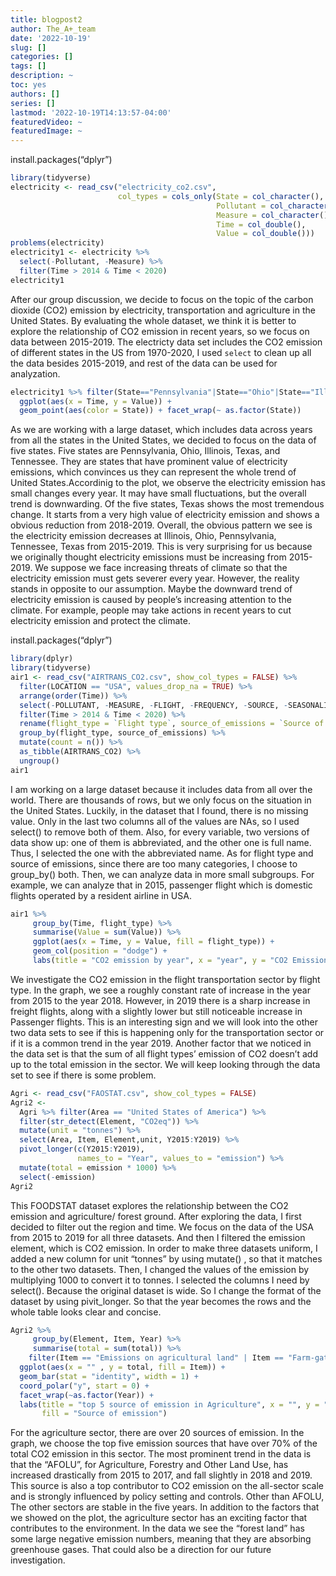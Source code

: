 ```yaml
---
title: blogpost2
author: The_A+_team
date: '2022-10-19'
slug: []
categories: []
tags: []
description: ~
toc: yes
authors: []
series: []
lastmod: '2022-10-19T14:13:57-04:00'
featuredVideo: ~
featuredImage: ~
---
```


install.packages("dplyr")

```r
library(tidyverse)
electricity <- read_csv("electricity_co2.csv", 
                        col_types = cols_only(State = col_character(),
                                              Pollutant = col_character(),
                                              Measure = col_character(),
                                              Time = col_double(),
                                              Value = col_double()))
problems(electricity)
electricity1 <- electricity %>% 
  select(-Pollutant, -Measure) %>% 
  filter(Time > 2014 & Time < 2020)
electricity1
```

After our group discussion, we decide to focus on the topic of  the carbon dioxide (CO2) emission by electricity, transportation and agriculture in the United States. By evaluating the whole dataset, we think it is better to explore the relationship of CO2 emission in recent years, so we focus on data between 2015-2019. The electricty data set includes the CO2 emission of different states in the US from 1970-2020, I used `select` to clean up all the data besides 2015-2019, and rest of the data can be used for analyzation. 


```r
electricity1 %>% filter(State=="Pennsylvania"|State=="Ohio"|State=="Illinois"|State=="Texas"|State=="Tennessee") %>%
  ggplot(aes(x = Time, y = Value)) +
  geom_point(aes(color = State)) + facet_wrap(~ as.factor(State))
```

As we are working with a large dataset, which includes data across years from all the states in the United States, we decided to focus on the data of five states. Five states are Pennsylvania, Ohio, Illinois, Texas, and Tennessee. They are states that have prominent value of electricity emissions, which convinces us they can represent the whole trend of United States.Accordinig to the plot, we observe the electricity emission has small changes every year. It may have small fluctuations, but the overall trend is downwarding. Of the five states, Texas shows the most tremendous change. It starts from a very high value of electricity emission and shows a obvious reduction from 2018-2019. Overall, the obvious pattern we see is the electricity emission decreases at Illinois, Ohio, Pennsylvania, Tennessee, Texas from 2015-2019. This is very surprising for us because we originally thought electricity emissions must be increasing from 2015-2019. We suppose we face increasing threats of climate so that the electricity emission must gets severer every year. However, the reality stands in opposite to our assumption. Maybe the downward trend of electricity emission is caused by people's increasing attention to the climate. For example, people may take actions in recent years to cut electricity emission and protect the climate.

install.packages("dplyr")
```r
library(dplyr)
library(tidyverse)
air1 <- read_csv("AIRTRANS_CO2.csv", show_col_types = FALSE) %>% 
  filter(LOCATION == "USA", values_drop_na = TRUE) %>% 
  arrange(order(Time)) %>% 
  select(-POLLUTANT, -MEASURE, -FLIGHT, -FREQUENCY, -SOURCE, -SEASONALITY, -TIME, -`Flag Codes`, -Flags) %>% 
  filter(Time > 2014 & Time < 2020) %>% 
  rename(flight_type = `Flight type`, source_of_emissions = `Source of emissions`) %>% 
  group_by(flight_type, source_of_emissions) %>% 
  mutate(count = n()) %>% 
  as_tibble(AIRTRANS_CO2) %>% 
  ungroup() 
air1

```

I am working on a large dataset because it includes data from all over the world. There are thousands of rows, but we only focus on the situation in the United States. Luckily, in the dataset that I found, there is no missing value. Only in the last two columns all of the values are NAs, so I used select() to remove both of them. Also, for every variable, two versions of data show up: one of them is abbreviated, and the other one is full name. Thus, I selected the one with the abbreviated name. As for flight type and source of emissions, since there are too many categories, I choose to group_by() both. Then, we can analyze data in more small subgroups. For example, we can analyze that in 2015, passenger flight which is domestic flights operated by a resident airline in USA. 

```r
air1 %>%
     group_by(Time, flight_type) %>%
     summarise(Value = sum(Value)) %>%
     ggplot(aes(x = Time, y = Value, fill = flight_type)) +
     geom_col(position = "dodge") +
     labs(title = "CO2 emission by year", x = "year", y = "CO2 Emission (tonnes)", fill = "Flight type")
```

We investigate the CO2 emission in the flight transportation sector by flight type. In the graph, we see a roughly constant rate of increase in the year from 2015 to the year 2018. However, in 2019 there is a sharp increase in freight flights, along with a slightly lower but still noticeable increase in Passenger flights. This is an interesting sign and we will look into the other two data sets to see if this is happening only for the transportation sector or if it is a common trend in the year 2019. Another factor that we noticed in the data set is that the sum of all flight types' emission of CO2 doesn't add up to the total emission in the sector. We will keep looking through the data set to see if there is some problem.


```r
Agri <- read_csv("FAOSTAT.csv", show_col_types = FALSE) 
Agri2 <- 
  Agri %>% filter(Area == "United States of America") %>%
  filter(str_detect(Element, "CO2eq")) %>%
  mutate(unit = "tonnes") %>%
  select(Area, Item, Element,unit, Y2015:Y2019) %>%
  pivot_longer(c(Y2015:Y2019),
               names_to = "Year", values_to = "emission") %>%
  mutate(total = emission * 1000) %>%
  select(-emission)
Agri2
```

This FOODSTAT dataset explores the relationship between the CO2 emission and agriculture/ forest ground.
After exploring the data, I first decided to filter out the region and time. We focus on the data of the USA
from 2015 to 2019 for all three datasets. And then I filtered the emission element, which is CO2 emission.
In order to make three datasets uniform, I added a new column for unit "tonnes" by using mutate() , so that 
it matches to the other two datasets. Then, I changed the values of the emission by multiplying 1000 to convert it 
to tonnes. I selected the columns I need by select(). Because the original dataset is wide. So I change the format 
of the dataset by using pivit_longer. So that the year becomes the rows and the whole table looks clear and concise.


```r

Agri2 %>%
     group_by(Element, Item, Year) %>%
     summarise(total = sum(total)) %>%
    filter(Item == "Emissions on agricultural land" | Item == "Farm-gate emissions" | Item == "IPCC Agriculture" | Item == "AFOLU" | Item == "Enteric Fermentation") %>%
  ggplot(aes(x = "" , y = total, fill = Item)) +
  geom_bar(stat = "identity", width = 1) +
  coord_polar("y", start = 0) +
  facet_wrap(~as.factor(Year)) +
  labs(title = "top 5 source of emission in Agriculture", x = "", y = "CO2 emission(tonnes)",
       fill = "Source of emission")
```

For the agriculture sector, there are over 20 sources of emission. In the graph, we choose the top five emission sources that have over 70% of the total CO2 emission in this sector. The most prominent trend in the data is that the "AFOLU", for Agriculture, Forestry and Other Land Use, has increased drastically from 2015 to 2017, and fall slightly in 2018 and 2019. This source is also a top contributor to CO2 emission on the all-sector scale and is strongly influenced by policy setting and controls. Other than AFOLU, The other sectors are stable in the five years. In addition to the factors that we showed on the plot, the agriculture sector has an exciting factor that contributes to the environment. In the data we see the "forest land" has some large negative emission numbers, meaning that they are absorbing greenhouse gases. That could also be a direction for our future investigation.
